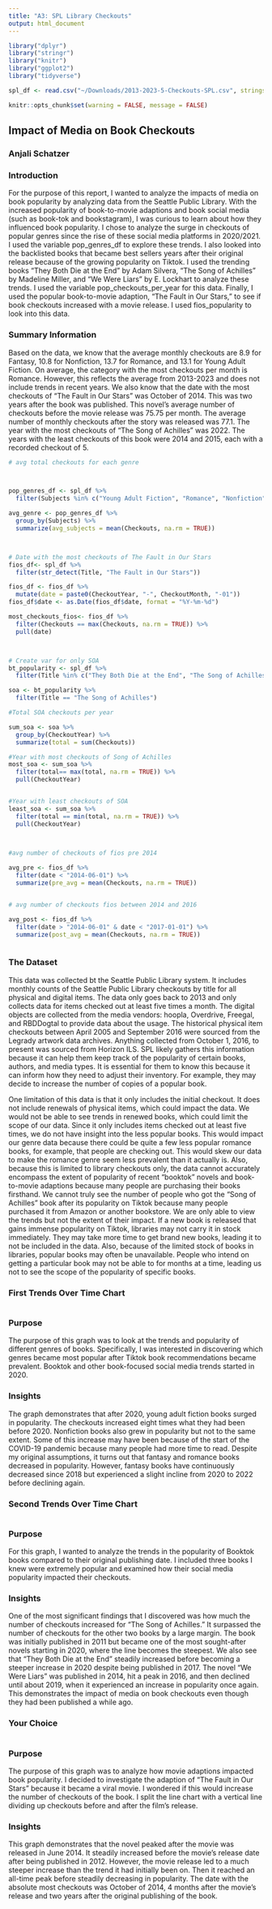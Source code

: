 ```yaml
---
title: "A3: SPL Library Checkouts"
output: html_document
---
```


```r
library("dplyr")
library("stringr")
library("knitr")
library("ggplot2")
library("tidyverse")

spl_df <- read.csv("~/Downloads/2013-2023-5-Checkouts-SPL.csv", stringsAsFactors = FALSE)


```

```r
knitr::opts_chunk$set(warning = FALSE, message = FALSE) 
```

## Impact of Media on Book Checkouts

### Anjali Schatzer

### Introduction

For the purpose of this report, I wanted to analyze the impacts of media on book popularity by analyzing data from the Seattle Public Library. With the increased popularity of book-to-movie adaptions and book social media (such as book-tok and bookstagram), I was curious to learn about how they influenced book popularity. I chose to analyze the surge in checkouts of popular genres since the rise of these social media platforms in 2020/2021. I used the variable pop_genres_df to explore these trends. I also looked into the backlisted books that became best sellers years after their original release because of the growing popularity on Tiktok. I used the trending books "They Both Die at the End" by Adam Silvera, "The Song of Achilles" by Madeline Miller, and "We Were Liars" by E. Lockhart to analyze these trends. I used the variable pop_checkouts_per_year for this data. Finally, I used the popular book-to-movie adaption, "The Fault in Our Stars," to see if book checkouts increased with a movie release. I used fios_popularity to look into this data.

### Summary Information

Based on the data, we know that the average monthly checkouts are 8.9 for Fantasy, 10.8 for Nonfiction, 13.7 for Romance, and 13.1 for Young Adult Fiction. On average, the category with the most checkouts per month is Romance. However, this reflects the average from 2013-2023 and does not include trends in recent years. We also know that the date with the most checkouts of "The Fault in Our Stars" was October of 2014. This was two years after the book was published. This novel's average number of checkouts before the movie release was 75.75 per month. The average number of monthly checkouts after the story was released was 77.1. The year with the most checkouts of "The Song of Achilles" was 2022. The years with the least checkouts of this book were 2014 and 2015, each with a recorded checkout of 5.

```r
# avg total checkouts for each genre



pop_genres_df <- spl_df %>% 
  filter(Subjects %in% c("Young Adult Fiction", "Romance", "Nonfiction", "Fantasy"))

avg_genre <- pop_genres_df %>% 
  group_by(Subjects) %>% 
  summarize(avg_subjects = mean(Checkouts, na.rm = TRUE))



# Date with the most checkouts of The Fault in Our Stars
fios_df<- spl_df %>% 
  filter(str_detect(Title, "The Fault in Our Stars"))

fios_df <- fios_df %>% 
  mutate(date = paste0(CheckoutYear, "-", CheckoutMonth, "-01"))
fios_df$date <- as.Date(fios_df$date, format = "%Y-%m-%d")

most_checkouts_fios<- fios_df %>% 
  filter(Checkouts == max(Checkouts, na.rm = TRUE)) %>% 
  pull(date)



# Create var for only SOA
bt_popularity <- spl_df %>% 
  filter(Title %in% c("They Both Die at the End", "The Song of Achilles", "We Were Liars"))

soa <- bt_popularity %>% 
  filter(Title == "The Song of Achilles")

#Total SOA checkouts per year

sum_soa <- soa %>% 
  group_by(CheckoutYear) %>% 
  summarize(total = sum(Checkouts))

#Year with most checkouts of Song of Achilles
most_soa <- sum_soa %>% 
  filter(total== max(total, na.rm = TRUE)) %>% 
  pull(CheckoutYear)


#Year with least checkouts of SOA
least_soa <- sum_soa %>% 
  filter(total == min(total, na.rm = TRUE)) %>% 
  pull(CheckoutYear)
  


#avg number of checkouts of fios pre 2014

avg_pre <- fios_df %>% 
  filter(date < "2014-06-01") %>% 
  summarize(pre_avg = mean(Checkouts, na.rm = TRUE))


# avg number of checkouts fios between 2014 and 2016

avg_post <- fios_df %>% 
  filter(date > "2014-06-01" & date < "2017-01-01") %>% 
  summarize(post_avg = mean(Checkouts, na.rm = TRUE))



```

### The Dataset

This data was collected bt the Seattle Public Library system. It includes monthly counts of the Seattle Public Library checkouts by title for all physical and digital items. The data only goes back to 2013 and only collects data for items checked out at least five times a month. The digital objects are collected from the media vendors: hoopla, Overdrive, Freegal, and RBDDogtal to provide data about the usage. The historical physical item checkouts between April 2005 and September 2016 were sourced from the Legrady artwork data archives. Anything collected from October 1, 2016, to present was sourced from Horizon ILS. SPL likely gathers this information because it can help them keep track of the popularity of certain books, authors, and media types. It is essential for them to know this because it can inform how they need to adjust their inventory. For example, they may decide to increase the number of copies of a popular book.

One limitation of this data is that it only includes the initial checkout. It does not include renewals of physical items, which could impact the data. We would not be able to see trends in renewed books, which could limit the scope of our data. Since it only includes items checked out at least five times, we do not have insight into the less popular books. This would impact our genre data because there could be quite a few less popular romance books, for example, that people are checking out. This would skew our data to make the romance genre seem less prevalent than it actually is. Also, because this is limited to library checkouts only, the data cannot accurately encompass the extent of popularity of recent "booktok" novels and book-to-movie adaptions because many people are purchasing their books firsthand. We cannot truly see the number of people who got the "Song of Achilles" book after its popularity on Tiktok because many people purchased it from Amazon or another bookstore. We are only able to view the trends but not the extent of their impact. If a new book is released that gains immense popularity on Tiktok, libraries may not carry it in stock immediately. They may take more time to get brand new books, leading it to not be included in the data. Also, because of the limited stock of books in libraries, popular books may often be unavailable. People who intend on getting a particular book may not be able to for months at a time, leading us not to see the scope of the popularity of specific books.

### First Trends Over Time Chart

```r
```

### Purpose

The purpose of this graph was to look at the trends and popularity of different genres of books. Specifically, I was interested in discovering which genres became most popular after Tiktok book recommendations became prevalent. Booktok and other book-focused social media trends started in 2020.

### Insights

The graph demonstrates that after 2020, young adult fiction books surged in popularity. The checkouts increased eight times what they had been before 2020. Nonfiction books also grew in popularity but not to the same extent. Some of this increase may have been because of the start of the COVID-19 pandemic because many people had more time to read. Despite my original assumptions, it turns out that fantasy and romance books decreased in popularity. However, fantasy books have continuously decreased since 2018 but experienced a slight incline from 2020 to 2022 before declining again.

### Second Trends Over Time Chart

```r
```

### Purpose

For this graph, I wanted to analyze the trends in the popularity of Booktok books compared to their original publishing date. I included three books I knew were extremely popular and examined how their social media popularity impacted their checkouts.

### Insights

One of the most significant findings that I discovered was how much the number of checkouts increased for "The Song of Achilles." It surpassed the number of checkouts for the other two books by a large margin. The book was initially published in 2011 but became one of the most sought-after novels starting in 2020, where the line becomes the steepest. We also see that "They Both Die at the End" steadily increased before becoming a steeper increase in 2020 despite being published in 2017. The novel "We Were Liars" was published in 2014, hit a peak in 2016, and then declined until about 2019, when it experienced an increase in popularity once again. This demonstrates the impact of media on book checkouts even though they had been published a while ago.

### Your Choice

```r
```

### Purpose

The purpose of this graph was to analyze how movie adaptions impacted book popularity. I decided to investigate the adaption of "The Fault in Our Stars" because it became a viral movie. I wondered if this would increase the number of checkouts of the book. I split the line chart with a vertical line dividing up checkouts before and after the film's release.

### Insights

This graph demonstrates that the novel peaked after the movie was released in June 2014. It steadily increased before the movie's release date after being published in 2012. However, the movie release led to a much steeper increase than the trend it had initially been on. Then it reached an all-time peak before steadily decreasing in popularity. The date with the absolute most checkouts was October of 2014, 4 months after the movie's release and two years after the original publishing of the book.

